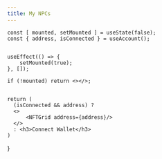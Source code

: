 ```yaml
---
title: My NPCs
---
```



    const [ mounted, setMounted ] = useState(false);
    const { address, isConnected } = useAccount();


    useEffect(() => {
        setMounted(true);
    }, []);

    if (!mounted) return <></>;


    return (
      (isConnected && address) ?
      <>
          <NFTGrid address={address}/>
      </>
      : <h3>Connect Wallet</h3>
    )

}

  <div className="mainpage" style={{ height: "800px" }}>
    <AccountInfo/>  
  </div>